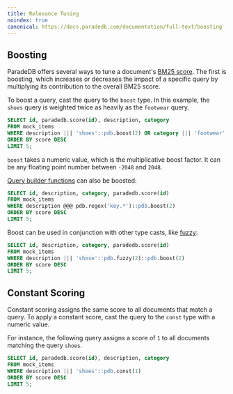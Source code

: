 ```yaml
---
title: Relevance Tuning
noindex: true
canonical: https://docs.paradedb.com/documentation/full-text/boosting
---
```


## Boosting

ParadeDB offers several ways to tune a document's [BM25 score](/v2/full-text/score).
The first is boosting, which increases or decreases the impact of a specific query by multiplying its contribution to the overall BM25 score.

To boost a query, cast the query to the `boost` type. In this example, the `shoes` query is weighted twice as heavily as the `footwear` query.

```sql
SELECT id, paradedb.score(id), description, category
FROM mock_items
WHERE description ||| 'shoes'::pdb.boost(2) OR category ||| 'footwear'
ORDER BY score DESC
LIMIT 5;
```

`boost` takes a numeric value, which is the multiplicative boost factor. It can be any floating point number between `-2048` and `2048`.

[Query builder functions](/v2/query-builder/overview) can also be boosted:

```sql
SELECT id, description, category, paradedb.score(id)
FROM mock_items
WHERE description @@@ pdb.regex('key.*')::pdb.boost(2)
ORDER BY score DESC
LIMIT 5;
```

Boost can be used in conjunction with other type casts, like [fuzzy](/v2/full-text/fuzzy):

```sql
SELECT id, description, category, paradedb.score(id)
FROM mock_items
WHERE description ||| 'shose'::pdb.fuzzy(2)::pdb.boost(2)
ORDER BY score DESC
LIMIT 5;
```

## Constant Scoring

Constant scoring assigns the same score to all documents that match a query. To apply a constant score, cast the query to the `const` type with a
numeric value.

For instance, the following query assigns a score of `1` to all documents matching the query `shoes`.

```sql
SELECT id, paradedb.score(id), description, category
FROM mock_items
WHERE description ||| 'shoes'::pdb.const(1)
ORDER BY score DESC
LIMIT 5;
```
